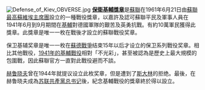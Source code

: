 [[File:Defense_of_Kiev_OBVERSE.jpg|left]]
'''[[保衛基輔獎章|保衛基輔獎章]]'''是[[蘇聯|蘇聯]]在1961年6月21日由[[蘇聯最高蘇維埃主席團|蘇聯最高蘇維埃主席團]]設立的一種戰役獎章，以嘉許及認可蘇聯平民及軍事人員在1941年6月到9月期間在[[基輔|基輔]]對德國軍隊的艱苦及英勇抗戰。有約10萬軍民獲得此獎章。此獎章是唯一一枚在戰後才設立的蘇聯戰役奖章。

保卫基辅奖章是唯一一枚在[[蘇德戰爭|蘇德戰爭]]结束15年以后才设立的保卫系列戰役奖章。相比其他戰役，[[基輔戰役_(1941年)|1941年的基輔戰役]]相對「不光彩」，甚至被認為是歷史上最大規模的包圍戰，因此蘇聯官方一直對此戰役避而不談。

[[赫鲁晓夫|赫鲁晓夫]]曾在1944年就提议设立此枚奖章，但是遭到了[[斯大林|斯大林]]的拒绝。最後，在赫鲁晓夫成為[[苏共中央主要负责人列表|苏联共產黨总书记]]後，紀念基輔戰役的獎章終於得以設立。